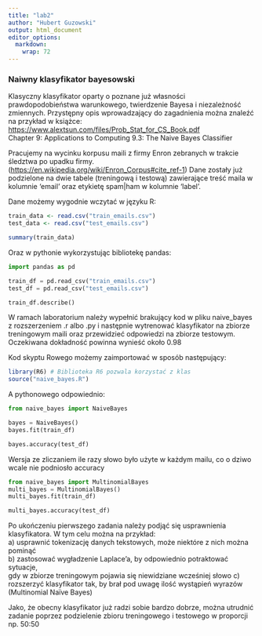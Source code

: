 ```yaml
---
title: "lab2"
author: "Hubert Guzowski"
output: html_document
editor_options: 
  markdown: 
    wrap: 72
---
```


### Naiwny klasyfikator bayesowski

Klasyczny klasyfikator oparty o poznane już własności prawdopodobieństwa
warunkowego, twierdzenie Bayesa i niezależność zmiennych. Przystępny
opis wprowadzający do zagadnienia można znaleźć na przykład w książce:
<https://www.alextsun.com/files/Prob_Stat_for_CS_Book.pdf>\
Chapter 9: Applications to Computing 9.3: The Naive Bayes Classifier

Pracujemy na wycinku korpusu maili z firmy Enron zebranych w trakcie
śledztwa po upadku firmy.
(<https://en.wikipedia.org/wiki/Enron_Corpus#cite_ref-1>) Dane zostały
już podzielone na dwie tabele (treningową i testową) zawierające treść
maila w kolumnie 'email' oraz etykietę spam\|ham w kolumnie 'label'.

Dane możemy wygodnie wczytać w języku R:

```r
train_data <- read.csv("train_emails.csv")
test_data <- read.csv("test_emails.csv")
```

```r
summary(train_data)
```

Oraz w pythonie wykorzystując bibliotekę pandas:

```python
import pandas as pd

train_df = pd.read_csv("train_emails.csv")
test_df = pd.read_csv("test_emails.csv")
```

```python
train_df.describe()
```

W ramach laboratorium należy wypełnić brakujący kod w pliku naive_bayes
z rozszerzeniem .r albo .py i następnie wytrenować klasyfikator na
zbiorze treningowym maili oraz przewidzieć odpowiedzi na zbiorze
testowym. Oczekiwana dokładność powinna wynieść około 0.98

Kod skyptu Rowego możemy zaimportować w sposób następujący:

```r
library(R6) # Biblioteka R6 pozwala korzystać z klas
source("naive_bayes.R")
```

A pythonowego odpowiednio:

```python
from naive_bayes import NaiveBayes

bayes = NaiveBayes()
bayes.fit(train_df)

bayes.accuracy(test_df)

```

Wersja ze zliczaniem ile razy słowo było użyte w każdym mailu, co o dziwo wcale nie podniosło accuracy

```python
from naive_bayes import MultinomialBayes
multi_bayes = MultinomialBayes()
multi_bayes.fit(train_df)

multi_bayes.accuracy(test_df)

```
Po ukończeniu pierwszego zadania należy podjąć się usprawnienia
klasyfikatora. W tym celu można na przykład:\
a) usprawnić tokenizację danych tekstowych, może niektóre z nich można
pominąć\
b) zastosować wygładzenie Laplace'a, by odpowiednio potraktować sytuacje,\
gdy w zbiorze treningowym pojawia się niewidziane wcześniej słowo
c) rozszerzyć klasyfikator tak, by brał pod uwagę ilość wystąpień
wyrazów (Multinomial Naїve Bayes)\

Jako, że obecny klasyfikator już radzi sobie bardzo dobrze, można
utrudnić zadanie poprzez podzielenie zbioru treningowego i testowego w
proporcji np. 50:50

